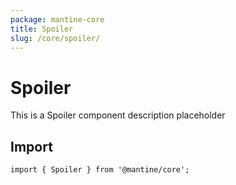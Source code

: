 ```yaml
---
package: mantine-core
title: Spoiler
slug: /core/spoiler/
---
```


# Spoiler

This is a Spoiler component description placeholder

<PageHeader
  source="mantine-core/src/Spoiler/Spoiler.tsx"
  docs="core/Spoiler.mdx"
  package="@mantine/core"
/>

## Import

```tsx
import { Spoiler } from '@mantine/core';
```

<PropsTable component="Spoiler" />
